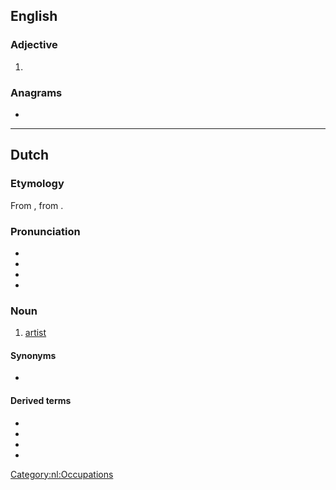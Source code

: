 ==English==

===Adjective===
{{head|en|superlative adjective}}

# {{en-superlative of|arty}}

===Anagrams===
* {{anagrams|en|a=aeirstt|artiste|attires|iratest|ratites|striate|tastier}}

----

==Dutch==

===Etymology===
From {{inh|nl|dum|artiste}}, from {{der|nl|ML|artista}}.

===Pronunciation===
* {{IPA|nl|/ɑrˈtist/}}
* {{audio|nl|Nl-artiest.ogg|Audio}}
* {{hyphenation|nl|ar|tiest}}
* {{rhyme|nl|ist}}

===Noun===
{{nl-noun|m|-en|artiestje|f=artieste}}

# [[artist]]

====Synonyms====
* {{l|nl|kunstenaar}}

====Derived terms====
* {{l|nl|artiesteningang}}
* {{l|nl|artiestennaam}}
* {{l|nl|circusartiest}}
* {{l|nl|kermisartiest}}

[[Category:nl:Occupations]]